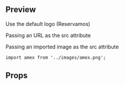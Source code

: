 
<Meta title="Atoms|Logo" component={Logo} />

## Preview

Use the default logo (Reservamos)

<Preview>
  <Story name="Logo">
    <Logo
      alt={('Alt', 'My image')}
      isLarge={boolean('Is Large', false)}
      grayLogo={boolean('Gray Logo', false)}
      hideOnMedium={boolean('Hide On Medium', false)}
      hideOnDesktop={boolean('Hide On Desktop', false)}
    />
  </Story>
</Preview>

Passing an URL as the src attribute

<Preview>
  <Story name="Logo from URL">
    <Logo
      alt="My Image"
      imgSrc="https://upload.wikimedia.org/wikipedia/commons/9/9b/Bass_logo.svg"
      isLarge
    />
  </Story>
</Preview>

Passing an imported image as the src attribute

`import amex from '../images/amex.png';`

<Preview>
  <Story name="Logo with imported image">
    <Logo alt="My Image" imgSrc={amex} isLarge />
  </Story>
</Preview>

## Props

<Props of={Logo} />
